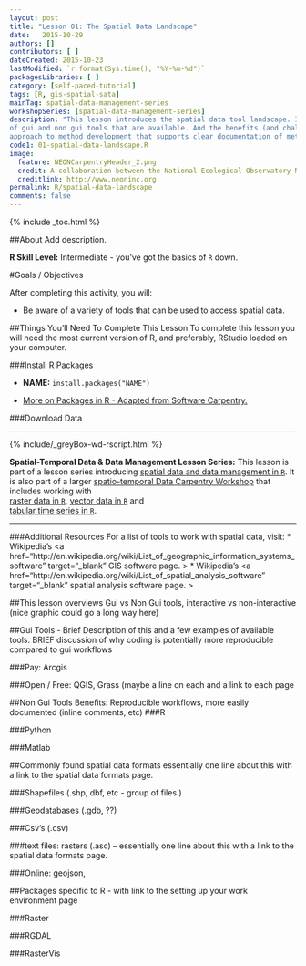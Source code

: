 ```yaml
---
layout: post
title: "Lesson 01: The Spatial Data Landscape"
date:   2015-10-29
authors: []
contributors: [ ]
dateCreated: 2015-10-23
lastModified: `r format(Sys.time(), "%Y-%m-%d")`
packagesLibraries: [ ]
category: [self-paced-tutorial] 
tags: [R, gis-spatial-sata]
mainTag: spatial-data-management-series
workshopSeries: [spatial-data-management-series]
description: "This lesson introduces the spatial data tool landscape. It covers the types
of gui and non gui tools that are available. And the benefits (and challenges) of using a non-gui (coding) 
approach to method development that supports clear documentation of methods."
code1: 01-spatial-data-landscape.R
image:
  feature: NEONCarpentryHeader_2.png
  credit: A collaboration between the National Ecological Observatory Network (NEON) and Data Carpentry
  creditlink: http://www.neoninc.org
permalink: R/spatial-data-landscape
comments: false
---
```


{% include _toc.html %}

##About
Add description.

**R Skill Level:** Intermediate - you've got the basics of `R` down.

<div id="objectives" markdown="1">

#Goals / Objectives

After completing this activity, you will:

* Be aware of a variety of tools that can be used to access spatial data. 


##Things You’ll Need To Complete This Lesson
To complete this lesson you will need the most current version of R, and 
preferably, RStudio loaded on your computer.

###Install R Packages

* **NAME:** `install.packages("NAME")`

* [More on Packages in R - Adapted from Software Carpentry.]({{site.baseurl}}R/Packages-In-R/)

###Download Data


****

{% include/_greyBox-wd-rscript.html %}

**Spatial-Temporal Data & Data Management Lesson Series:** This lesson is part
of a lesson series introducing
[spatial data and data management in `R` ]({{ site.baseurl }}tutorial/URL).
It is also part of a larger 
[spatio-temporal Data Carpentry Workshop ]({{ site.baseurl }}workshops/spatio-temporal-workshop)
that includes working with  
[raster data in `R` ]({{ site.baseurl }}tutorial/spatial-raster-series),
[vector data in `R` ]({{ site.baseurl }}tutorial/spatial-vector-series)
and  
[tabular time series in `R` ]({{ site.baseurl }}tutorial/tabular-time-series).

****

###Additional Resources
For a list of tools to work with spatial data, visit:
* Wikipedia's <a href="http://en.wikipedia.org/wiki/List_of_geographic_information_systems_software" target="_blank" GIS software page. >
* Wikipedia's <a href="http://en.wikipedia.org/wiki/List_of_spatial_analysis_software" target="_blank" spatial analysis software page. >

</div>


##This lesson overviews Gui vs Non Gui tools, interactive vs non-interactive 
(nice graphic could go a long way here)

##Gui Tools - 
Brief Description of this and a few examples of available tools. BRIEF discussion of why coding is potentially more reproducible compared to gui workflows

###Pay: Arcgis

###Open / Free: QGIS, Grass (maybe a line on each and a link to each page

##Non Gui Tools
  Benefits: Reproducible workflows, more easily documented (inline comments, etc)
###R

###Python

###Matlab



##Commonly found spatial data formats
essentially one line about this with a link to the spatial data formats page.

###Shapefiles (.shp, dbf, etc - group of files )

###Geodatabases (.gdb, ??)

###Csv’s (.csv)

###text files: rasters (.asc) -- essentially one line about this with a link to the spatial data formats page.

###Online: geojson,

##Packages specific to R - with link to the setting up your work environment page

###Raster

###RGDAL

###RasterVis



